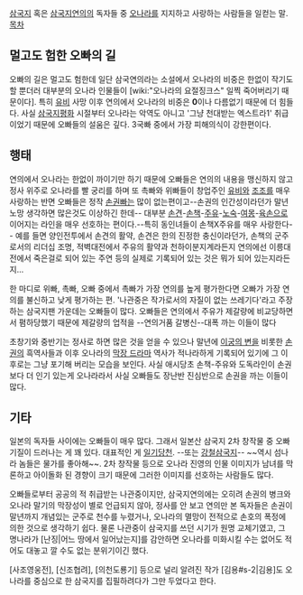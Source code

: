 [[삼국지]] 혹은 [[삼국지연의]]의 독자들 중 [[오]]나라를 지지하고 사랑하는 사람들을 일컫는 말.
[[목차]]
== 멀고도 험한 오빠의 길 ==
오빠의 길은 멀고도 험한데 일단 삼국연의라는 소설에서 오나라의 비중은 한없이 작기도 할 뿐더러 대부분의 오나라 인물들이 [wiki:"오나라의 요절징크스" 일찍 죽어버리기 때문이다]. 특히 [[유비]] 사망 이후 연의에서 오나라의 비중은 '''0'''이나 다름없기 때문에 더 힘들다. 사실 [[삼국지평화]] 시절부터 오나라는 악역도 아니고 '그냥 천대받는 엑스트라1' 취급이었기 때문에 오빠들의 설움은 깊다. 3국빠 중에서 가장 피해의식이 강한편이다.

== 행태 ==
연의에서 오나라는 한없이 까이기만 하기 때문에 오빠들은 연의의 내용을 맹신하지 않고 정사 위주로 오나라를 빨 궁리를 하며 또 촉빠와 위빠들이 창업주인 [[유비]]와 [[조조]]를 매우 사랑하는 반면 오빠들은 정작 [[손권]]빠는 많이 없는편이고--손권의 인간성이라던가 말년 노망 생각하면 많은것도 이상하긴 한데-- 대부분 [[손견]]-[[손책]]-[[주유]]-[[노숙]]-[[여몽]]-[[육손]]으로 이어지는 라인을 매우 선호하는 편이다.--특히 동인녀들이 손책X주유를 매우 사랑한다-- 예를 들면 양인전투에서 손견의 활약, 손견은 한의 진정한 충신이라던가, 손책의 군주로서의 리더십 조명, 적벽대전에서 주유의 활약과 천하이분지계라든지 연의에선 이릉대전에서 죽은걸로 되어 있는 주연 등의 실제로 기록되어 있는 것은 뭐가 되어 있는지라든지...

한 마디로 위빠, 촉빠, 오빠 중에서 촉빠가 가장 연의를 높게 평가한다면 오빠가 가장 연의를 불신하고 낮게 평가하는 편. '나관중은 작가로서의 자질이 없는 쓰레기다'라고 주장하는 삼국지팬 가운데는 오빠들이 많다. 오빠들은 연의에서 주유가 제갈량에 비교당하면서 폄하당했기 때문에 제갈량의 업적을 --연의거품 갈병신--대폭 까는 이들이 많다

초창기와 중반기는 정사로 하면 많은 것을 얻을 수 있으나 말년에 [[이궁의 변]]을 비롯한 [[손권]]의 흑역사들과 이후 오나라의 [[막장 드라마]] 역사가 적나라하게 기록되어 있기에 그 이후로는 그냥 포기해 버리는 모습을 보인다. 사실 애시당초 손책-주유와 도독라인이 손권보다 더 인기 있는게 오나라라서 사실 오빠들도 장난반 진심반으로 손권을 까는 이들이 많다.
== 기타 ==
일본의 독자들 사이에는 오빠들이 매우 많다. 그래서 일본산 삼국지 2차 창작물 중 오빠 기질이 드러나는 게 꽤 있다. 대표적인 게 [[일기당천]]. --또는 [[강철삼국지]]-- ~~역시 섬나라 놈들은 물가를 좋아해~~. 2차 창작물 등으로 오나라 진영의 인물 이미지가 남녀를 막론하고 아이돌화 된 경향이 크기 때문에 그러한 이미지를 선호하는 사람들도 많다.

오빠들로부터 공공의 적 취급받는 나관중이지만, 삼국지연의에는 오히려 손권의 병크와 오나라 말기의 막장성이 별로 언급되지 않아, 정사를 안 보고 연의만 본 독자들은 손권이 말년까지 개념있는 군주로 천수를 누렸거나, 오나라의 멸망이 전적으로 손호의 폭정에 의한 것으로 생각하기 쉽다. 물론 나관중이 삼국지를 쓰던 시기가 원명 교체기였고, 그 명나라가 [난징|어느 땅에서 일어났는지]를 감안하면 오나라를 미화시킬 수는 없어도 적어도 대놓고 깔 수도 없는 분위기이긴 했다.

[사조영웅전], [신조협려], [의천도룡기] 등으로 널리 알려진 작가 [김용#s-2|김용]도 오나라를 중심으로 한 삼국지를 집필하려다가 그만 두었다고 한다.
